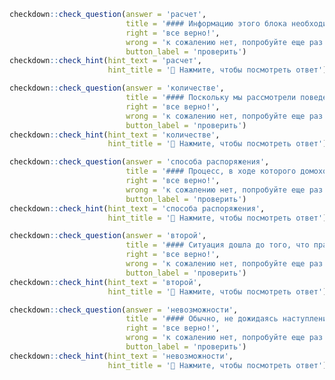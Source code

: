 ```r
checkdown::check_question(answer = 'расчет', 
                          title = '#### Информацию этого блока необходимо принимать в ____________ (**расчет**) прежде всего потому, что представленные в нем документы носят обязательный для исполнения характер.',
                          right = 'все верно!', 
                          wrong = 'к сожалению нет, попробуйте еще раз...',
                          button_label = 'проверить')
checkdown::check_hint(hint_text = 'расчет',
                      hint_title = '🔎 Нажмите, чтобы посмотреть ответ')
```

```r
checkdown::check_question(answer = 'количестве', 
                          title = '#### Поскольку мы рассмотрели поведение репрезентативной фирмы на рынке труда, то можно предположить, что все фирмы в экономике, принимая решения о ____________ (**количество**) нанимаемых работников, действуют подобным образом, и функция спроса на труд во всей экономике такая же, как и для отдельной фирмы.',
                          right = 'все верно!', 
                          wrong = 'к сожалению нет, попробуйте еще раз...',
                          button_label = 'проверить')
checkdown::check_hint(hint_text = 'количестве',
                      hint_title = '🔎 Нажмите, чтобы посмотреть ответ')
```

```r
checkdown::check_question(answer = 'способа распоряжения', 
                          title = '#### Процесс, в ходе которого домохозяйства принимают решенияотносительно ____________ (**способ, распоряжение**) накопленными ими сбережениями, носит название личного инвестирования или распределения денежных средств между различными видами активов (asset allocation).',
                          right = 'все верно!', 
                          wrong = 'к сожалению нет, попробуйте еще раз...',
                          button_label = 'проверить')
checkdown::check_hint(hint_text = 'способа распоряжения',
                      hint_title = '🔎 Нажмите, чтобы посмотреть ответ')
```

```r
checkdown::check_question(answer = 'второй', 
                          title = '#### Ситуация дошла до того, что правительству пришлось принять решение о ____________ (**второй**) денежной реформе, с помощью которой можно было решить проблему зависимости китайской экономики от серебра.',
                          right = 'все верно!', 
                          wrong = 'к сожалению нет, попробуйте еще раз...',
                          button_label = 'проверить')
checkdown::check_hint(hint_text = 'второй',
                      hint_title = '🔎 Нажмите, чтобы посмотреть ответ')
```

```r
checkdown::check_question(answer = 'невозможности', 
                          title = '#### Обычно, не дожидаясь наступления критической точки, центральный банк принимает решение о ____________ (**невозможность**) дельнейшего поддержания валютнсго курса и девальвирует свою валюту.',
                          right = 'все верно!', 
                          wrong = 'к сожалению нет, попробуйте еще раз...',
                          button_label = 'проверить')
checkdown::check_hint(hint_text = 'невозможности',
                      hint_title = '🔎 Нажмите, чтобы посмотреть ответ')
```

